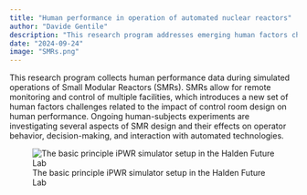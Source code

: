 ```yaml
---
title: "Human performance in operation of automated nuclear reactors"
author: "Davide Gentile"
description: "This research program addresses emerging human factors challenges in the operation of small modular reactors (SMRs). The program focuses on two main objectives: i) improving methodologies for measuring situation awareness and workload in nuclear control rooms, and ii) developing a taxonomy to categorize various SMR designs and their implications for human performance. The first experiment evaluates multiple situation awareness and workload metrics across different levels of automation in computerized nuclear procedures. A parallel project within the program is creating a taxonomy that will guide the development of human factors guidelines across a range of SMR designs. These outcomes will help establish more effective performance metrics and inform the creation of standardized guidelines for SMR operations, contributing to improved safety and efficiency in the nuclear sector. This research is funded by the Natural Sciences and Engineering Council of Canada and the Canadian Nuclear Safety Commission."
date: "2024-09-24"
image: "SMRs.png"
---
```


This research program collects human performance data during simulated operations of Small Modular Reactors (SMRs). SMRs allow for remote monitoring and control of multiple facilities, which introduces a new set of human factors challenges related to the impact of control room design on human performance. Ongoing human-subjects experiments are investigating several aspects of SMR design and their effects on operator behavior, decision-making, and interaction with automated technologies.

![The basic principle iPWR simulator setup in the Halden Future Lab](SMRs.png)
